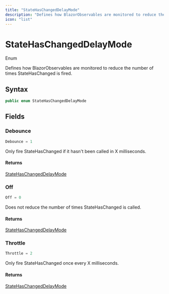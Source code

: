 ```yaml
---
title: "StateHasChangedDelayMode"
description: "Defines how BlazorObservables are monitored to reduce the number of times StateHasChanged is fired."
icon: "list"
---
```


# StateHasChangedDelayMode

<Badge variant="outline">Enum</Badge>

Defines how BlazorObservables are monitored to reduce the number of times StateHasChanged is fired.

## Syntax

```csharp
public enum StateHasChangedDelayMode
```

## Fields

### Debounce

```csharp
Debounce = 1
```

Only fire StateHasChanged if it hasn't been called in X milliseconds.

#### Returns

[StateHasChangedDelayMode](/api-reference/cloudnimble/blazoressentials/statehaschangeddelaymode)

### Off

```csharp
Off = 0
```

Does not reduce the number of times StateHasChanged is called.

#### Returns

[StateHasChangedDelayMode](/api-reference/cloudnimble/blazoressentials/statehaschangeddelaymode)

### Throttle

```csharp
Throttle = 2
```

Only fire StateHasChanged once every X milliseconds.

#### Returns

[StateHasChangedDelayMode](/api-reference/cloudnimble/blazoressentials/statehaschangeddelaymode)


